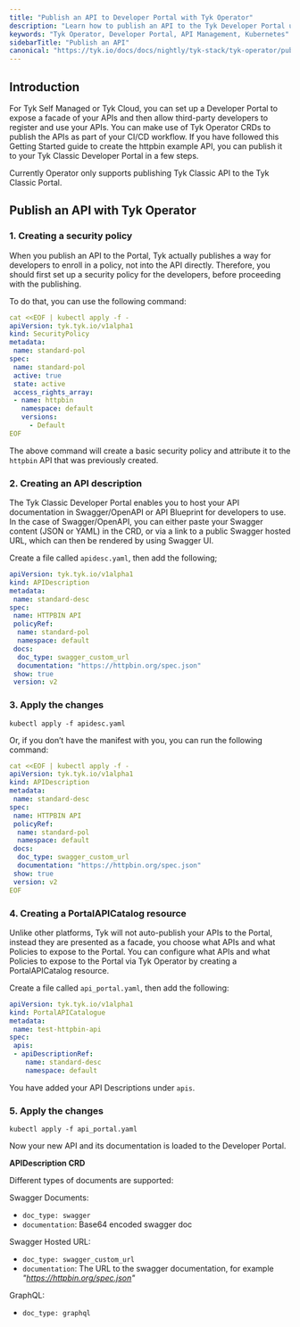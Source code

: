 ```yaml
---
title: "Publish an API to Developer Portal with Tyk Operator"
description: "Learn how to publish an API to the Tyk Developer Portal using Tyk Operator in Kubernetes, enabling third-party developers to access your APIs."
keywords: "Tyk Operator, Developer Portal, API Management, Kubernetes"
sidebarTitle: "Publish an API"
canonical: "https://tyk.io/docs/docs/nightly/tyk-stack/tyk-operator/publish-an-api"
---
```


## Introduction

For Tyk Self Managed or Tyk Cloud, you can set up a Developer Portal to expose a facade of your APIs and then allow third-party developers to register and use your APIs.
You can make use of Tyk Operator CRDs to publish the APIs as part of your CI/CD workflow. If you have followed this Getting Started guide to create the httpbin example API, you can publish it to your Tyk Classic Developer Portal in a few steps.


<Note>
Currently Operator only supports publishing Tyk Classic API to the Tyk Classic Portal.
</Note>


## Publish an API with Tyk Operator

### 1. Creating a security policy

When you publish an API to the Portal, Tyk actually publishes a way for developers to enroll in a policy, not into the API directly. Therefore, you should first set up a security policy for the developers, before proceeding with the publishing.

To do that, you can use the following command:

```yml
cat <<EOF | kubectl apply -f -
apiVersion: tyk.tyk.io/v1alpha1
kind: SecurityPolicy
metadata:
 name: standard-pol
spec:
 name: standard-pol
 active: true
 state: active
 access_rights_array:
 - name: httpbin
   namespace: default
   versions:
     - Default
EOF
```

The above command will create a basic security policy and attribute it to the `httpbin` API that was previously created.

### 2. Creating an API description

The Tyk Classic Developer Portal enables you to host your API documentation in Swagger/OpenAPI or API Blueprint for developers to use. In the case of Swagger/OpenAPI, you can either paste your Swagger content (JSON or YAML) in the CRD, or via a link to a public Swagger hosted URL, which can then be rendered by using Swagger UI.

Create a file called `apidesc.yaml`, then add the following;

```yml
apiVersion: tyk.tyk.io/v1alpha1
kind: APIDescription
metadata:
 name: standard-desc
spec:
 name: HTTPBIN API
 policyRef:
  name: standard-pol
  namespace: default
 docs:
  doc_type: swagger_custom_url
  documentation: "https://httpbin.org/spec.json"
 show: true
 version: v2
```

### 3. Apply the changes

```console
kubectl apply -f apidesc.yaml
```
Or, if you don’t have the manifest with you, you can run the following command:

```yml
cat <<EOF | kubectl apply -f -
apiVersion: tyk.tyk.io/v1alpha1
kind: APIDescription
metadata:
 name: standard-desc
spec:
 name: HTTPBIN API
 policyRef:
  name: standard-pol
  namespace: default
 docs:
  doc_type: swagger_custom_url
  documentation: "https://httpbin.org/spec.json"
 show: true
 version: v2
EOF
```

### 4. Creating a PortalAPICatalog resource

Unlike other platforms, Tyk will not auto-publish your APIs to the Portal, instead they are presented as a facade, you choose what APIs and what Policies to expose to the Portal. You can configure what APIs and what Policies to expose to the Portal via Tyk Operator by creating a PortalAPICatalog resource.

Create a file called `api_portal.yaml`, then add the following:

```yml
apiVersion: tyk.tyk.io/v1alpha1
kind: PortalAPICatalogue
metadata:
 name: test-httpbin-api
spec:
 apis:
 - apiDescriptionRef:
    name: standard-desc
    namespace: default
```

You have added your API Descriptions under `apis`.

### 5. Apply the changes

```console
kubectl apply -f api_portal.yaml
```

Now your new API and its documentation is loaded to the Developer Portal.

**APIDescription CRD**

Different types of documents are supported:

Swagger Documents:

- `doc_type: swagger`
- `documentation`: Base64 encoded swagger doc

Swagger Hosted URL:

- `doc_type: swagger_custom_url`
- `documentation`: The URL to the swagger documentation, for example *"https://httpbin.org/spec.json"*

GraphQL:

- `doc_type: graphql`

